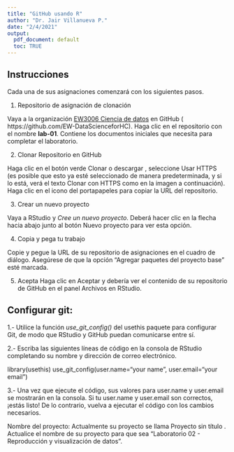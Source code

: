 ```yaml
---
title: "GitHub usando R"
author: "Dr. Jair Villanueva P."
date: "2/4/2021"
output:
  pdf_document: default
  toc: TRUE
---
```


## Instrucciones

Cada una de sus asignaciones comenzará con los siguientes pasos.

1. Repositorio de asignación de clonación

Vaya a la organización [EW3006 Ciencia de datos](https://github.com/EW-DataScienceforHC) en GitHub ( https://github.com/EW-DataScienceforHC). Haga clic en el repositorio con el nombre **lab-01**. Contiene los documentos iniciales que necesita para completar el laboratorio.

2. Clonar Repositorio en GitHub 

Haga clic en el botón verde Clonar o descargar , seleccione Usar HTTPS (es posible que esto ya esté seleccionado de manera predeterminada, y si lo está, verá el texto Clonar con HTTPS como en la imagen a continuación). Haga clic en el icono del portapapeles para copiar la URL del repositorio.

3. Crear un nuevo proyecto

Vaya a RStudio y *Cree un nuevo proyecto*. Deberá hacer clic en la flecha hacia abajo junto al botón Nuevo proyecto para ver esta opción.

4. Copia y pega tu trabajo

Copie y pegue la URL de su repositorio de asignaciones en el cuadro de diálogo. Asegúrese de que la opción "Agregar paquetes del proyecto base" esté marcada.

5. Acepta
Haga clic en Aceptar y debería ver el contenido de su repositorio de GitHub en el panel Archivos en RStudio.

## Configurar git:
1.- Utilice la función *use_git_config()* del usethis paquete para configurar Git, de modo que RStudio y GitHub puedan comunicarse entre sí.

2.- Escriba las siguientes líneas de código en la consola de RStudio completando su nombre y dirección de correo electrónico.

library(usethis)
use_git_config(user.name="your name", user.email="your email")

3.- Una vez que ejecute el código, sus valores para user.name y user.email se mostrarán en la consola. Si tu user.name y user.email son correctos, ¡estás listo! De lo contrario, vuelva a ejecutar el código con los cambios necesarios.

Nombre del proyecto:
Actualmente su proyecto se llama Proyecto sin título . Actualice el nombre de su proyecto para que sea "Laboratorio 02 - Reproducción y visualización de datos".